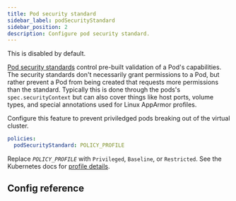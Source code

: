 ```yaml
---
title: Pod security standard
sidebar_label: podSecurityStandard
sidebar_position: 2
description: Configure pod security standard.
---
```



This is disabled by default.

[Pod security standards](https://kubernetes.io/docs/concepts/security/pod-security-standards/) control pre-built validation of a Pod's capabilities. The security standards don't necessarily grant permissions to a Pod, but rather prevent a Pod from being created that requests more permissions than the standard. Typically this is done through the pods's `spec.securityContext` but can also cover things like host ports, volume types, and special annotations used for Linux AppArmor profiles.

Configure this feature to prevent priviledged pods breaking out of the virtual cluster. 

```yaml
policies:
  podSecurityStandard: POLICY_PROFILE
```

Replace _`POLICY_PROFILE`_ with `Privileged`, `Baseline`, or `Restricted`. See the Kubernetes docs for [profile details](https://kubernetes.io/docs/concepts/security/pod-security-standards/#profile-details).

## Config reference

<PodSecurityStandard/>